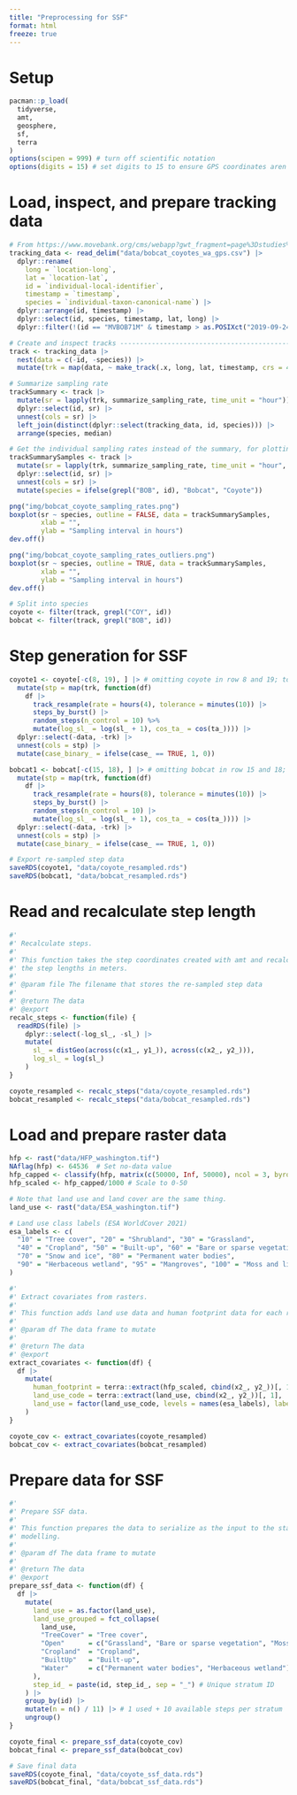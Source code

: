 ```yaml
---
title: "Preprocessing for SSF"
format: html
freeze: true
---
```


# Setup
```r
pacman::p_load(
  tidyverse,
  amt,
  geosphere,
  sf,
  terra
)
options(scipen = 999) # turn off scientific notation
options(digits = 15) # set digits to 15 to ensure GPS coordinates aren't truncated
```

# Load, inspect, and prepare tracking data
```r
# From https://www.movebank.org/cms/webapp?gwt_fragment=page%3Dstudies%2Cpath%3Dstudy2636372210
tracking_data <- read_delim("data/bobcat_coyotes_wa_gps.csv") |> 
  dplyr::rename(
    long = `location-long`, 
    lat = `location-lat`,
    id = `individual-local-identifier`,
    timestamp = `timestamp`,
    species = `individual-taxon-canonical-name`) |> 
  dplyr::arrange(id, timestamp) |> 
  dplyr::select(id, species, timestamp, lat, long) |> 
  dplyr::filter(!(id == "MVBOB71M" & timestamp > as.POSIXct("2019-09-24 00:00:00")))

# Create and inspect tracks ---------------------------------------------------
track <- tracking_data |>
  nest(data = c(-id, -species)) |>
  mutate(trk = map(data, ~ make_track(.x, long, lat, timestamp, crs = 4326)))

# Summarize sampling rate
trackSummary <- track |> 
  mutate(sr = lapply(trk, summarize_sampling_rate, time_unit = "hour")) |> 
  dplyr::select(id, sr) |> 
  unnest(cols = sr) |>
  left_join(distinct(dplyr::select(tracking_data, id, species))) |>
  arrange(species, median)

# Get the individual sampling rates instead of the summary, for plotting.
trackSummarySamples <- track |>
  mutate(sr = lapply(trk, summarize_sampling_rate, time_unit = "hour", summarize = FALSE)) |>
  dplyr::select(id, sr) |>
  unnest(cols = sr) |>
  mutate(species = ifelse(grepl("BOB", id), "Bobcat", "Coyote"))

png("img/bobcat_coyote_sampling_rates.png")
boxplot(sr ~ species, outline = FALSE, data = trackSummarySamples, 
        xlab = "", 
        ylab = "Sampling interval in hours")
dev.off()

png("img/bobcat_coyote_sampling_rates_outliers.png")
boxplot(sr ~ species, outline = TRUE, data = trackSummarySamples, 
        xlab = "", 
        ylab = "Sampling interval in hours")
dev.off()

# Split into species
coyote <- filter(track, grepl("COY", id))
bobcat <- filter(track, grepl("BOB", id))
```

# Step generation for SSF
```r
coyote1 <- coyote[-c(8, 19), ] |> # omitting coyote in row 8 and 19; too few consecutive data points - causing function to fail
  mutate(stp = map(trk, function(df)
    df |> 
      track_resample(rate = hours(4), tolerance = minutes(10)) |> 
      steps_by_burst() |> 
      random_steps(n_control = 10) %>% 
      mutate(log_sl_ = log(sl_ + 1), cos_ta_ = cos(ta_)))) |> 
  dplyr::select(-data, -trk) |> 
  unnest(cols = stp) |> 
  mutate(case_binary_ = ifelse(case_ == TRUE, 1, 0))

bobcat1 <- bobcat[-c(15, 18), ] |> # omitting bobcat in row 15 and 18; too few consecutive data points - causing function to fail
  mutate(stp = map(trk, function(df)
    df |> 
      track_resample(rate = hours(8), tolerance = minutes(10)) |> 
      steps_by_burst() |>  
      random_steps(n_control = 10) |> 
      mutate(log_sl_ = log(sl_ + 1), cos_ta_ = cos(ta_)))) |> 
  dplyr::select(-data, -trk) |> 
  unnest(cols = stp) |> 
  mutate(case_binary_ = ifelse(case_ == TRUE, 1, 0))

# Export re-sampled step data
saveRDS(coyote1, "data/coyote_resampled.rds")
saveRDS(bobcat1, "data/bobcat_resampled.rds")
```

# Read and recalculate step length
```r
#'
#' Recalculate steps.
#'
#' This function takes the step coordinates created with amt and recalculates
#' the step lengths in meters.
#'
#' @param file The filename that stores the re-sampled step data
#'
#' @return The data
#' @export
recalc_steps <- function(file) {
  readRDS(file) |>
    dplyr::select(-log_sl_, -sl_) |>
    mutate(
      sl_ = distGeo(across(c(x1_, y1_)), across(c(x2_, y2_))),
      log_sl_ = log(sl_)
    )
}

coyote_resampled <- recalc_steps("data/coyote_resampled.rds")
bobcat_resampled <- recalc_steps("data/bobcat_resampled.rds")
```

# Load and prepare raster data
```r
hfp <- rast("data/HFP_washington.tif")
NAflag(hfp) <- 64536  # Set no-data value
hfp_capped <- classify(hfp, matrix(c(50000, Inf, 50000), ncol = 3, byrow = TRUE)) # Cap at 50k
hfp_scaled <- hfp_capped/1000 # Scale to 0-50

# Note that land use and land cover are the same thing.
land_use <- rast("data/ESA_washington.tif")

# Land use class labels (ESA WorldCover 2021)
esa_labels <- c(
  "10" = "Tree cover", "20" = "Shrubland", "30" = "Grassland",
  "40" = "Cropland", "50" = "Built-up", "60" = "Bare or sparse vegetation",
  "70" = "Snow and ice", "80" = "Permanent water bodies",
  "90" = "Herbaceous wetland", "95" = "Mangroves", "100" = "Moss and lichen"
)

#'
#' Extract covariates from rasters.
#'
#' This function adds land use data and human footprint data for each row.
#'
#' @param df The data frame to mutate
#'
#' @return The data
#' @export
extract_covariates <- function(df) {
  df |>
    mutate(
      human_footprint = terra::extract(hfp_scaled, cbind(x2_, y2_))[, 1],
      land_use_code = terra::extract(land_use, cbind(x2_, y2_))[, 1],
      land_use = factor(land_use_code, levels = names(esa_labels), labels = esa_labels)
    )
}

coyote_cov <- extract_covariates(coyote_resampled)
bobcat_cov <- extract_covariates(bobcat_resampled)
```

# Prepare data for SSF
```r
#'
#' Prepare SSF data.
#'
#' This function prepares the data to serialize as the input to the statistical
#' modelling.
#'
#' @param df The data frame to mutate
#'
#' @return The data
#' @export
prepare_ssf_data <- function(df) {
  df |>
    mutate(
      land_use = as.factor(land_use),
      land_use_grouped = fct_collapse(
        land_use,
        "TreeCover" = "Tree cover",
        "Open"      = c("Grassland", "Bare or sparse vegetation", "Moss and lichen"),
        "Cropland"  = "Cropland",
        "BuiltUp"   = "Built-up",
        "Water"     = c("Permanent water bodies", "Herbaceous wetland")
      ),
      step_id_ = paste(id, step_id_, sep = "_") # Unique stratum ID
    ) |>
    group_by(id) |>
    mutate(n = n() / 11) |> # 1 used + 10 available steps per stratum
    ungroup()
}

coyote_final <- prepare_ssf_data(coyote_cov)
bobcat_final <- prepare_ssf_data(bobcat_cov)

# Save final data
saveRDS(coyote_final, "data/coyote_ssf_data.rds")
saveRDS(bobcat_final, "data/bobcat_ssf_data.rds")
```
